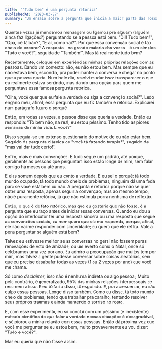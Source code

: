```yaml
---
title: '"Tudo bem" é uma pergunta retórica'
publishedAt: '2023-03-27'
summary: "Um ensaio sobre a pergunta que inicia a maior parte das nossas conversas"
---
```


Quantas vezes já mandamos mensagem ou ligamos pra alguém (alguém ainda faz ligações?) perguntando se a pessoa está bem. "Oi!! Tudo bem?", "Opa, cê tá bão?", "E aí, como vai?".
Por que essa convenção social é tão chata de encarar? A resposta - na grande maioria das vezes -
é um simples "Tudo e você?", seguida de "Também!". Mas tá realmente tudo bem?

Recentemente, coloquei em experiências minhas próprias relações com as pessoas. Dando um contexto:
não, eu não estou bem. Mas sempre que eu não estava bem, escondia, pra poder manter a conversa e chegar no ponto que a pessoa queria.
Num belo dia, resolvi mudar isso: transparecer o que eu realmente estava sentindo, mas dando uma opção para quem me perguntava essa famosa pergunta retórica.

"Olha, você quer que eu fale a verdade ou siga a convenção social?". Ledo engano meu, afinal, essa pergunta que eu fiz também é retórica. Explicarei num parágrafo futuro o porquê.

Então, em todas as vezes, a pessoa disse que queria a verdade. Então eu respondia: "Tô bem não, na real, eu estou péssimo. Tenho tido as piores semanas da minha vida. E você?"

Disso seguia-se um extenso questionário do motivo de eu não estar bem. Seguido da pergunta clássica de "você tá fazendo terapia?", seguido de "mas vai dar tudo certo!".

Enfim, mais e mais convenções. E tudo segue um padrão, até porque, geralmente as pessoas que perguntam isso estão longe de mim, sem falar comigo há meses ou até anos.

E elas somem depois que eu conto a verdade. E eu sei o porquê: tá todo mundo ocupado, tá todo mundo cheio de problemas, ninguém dá uma foda para se você está bem ou não. A pergunta é retórica porque não se quer obter uma resposta, apenas seguir a convenção; mas ao mesmo tempo, não é puramente retórica, já que não estimula porra nenhuma de reflexão.

Então, o que é de fato retórico, mas que eu gostaria que não fosse, é a pergunta que eu faço antes de iniciar essas conversas. Quando eu dou a opção do interlocutor ter uma resposta sincera ou uma resposta que segue as convenções sociais, eu nem quero que ele me responda, porque, afinal, ele não vai me responder com sinceridade; eu quero que ele reflita. Vale a pena perguntar se alguém está bem?

Talvez eu estivesse melhor se as conversas no geral não fossem puras renovações de voto de amizade, ou um evento como o Natal, onde só celebramos uma vez por ano. Eu admiro a preocupação que muitos tem por mim, mas talvez a gente pudesse conversar sobre coisas aleatórias, sem que eu precise desabafar todas as vezes (1 ou 2 vezes por ano) que você me chama.

Só como *disclaimer*, isso não é nenhuma indireta ou algo pessoal; Muito pelo contrário, é generalizado, 95% das minhas relações interpessoais se resumem a isso. E eu tô farto disso, tô esgotado. E, pra acrescentar, eu não culpo essas pessoas. Longe disso também. Como eu disse, tá todo mundo cheio de problemas, tendo que trabalhar pra caralho, tentando resolver seus próprios traumas e ainda mantendo o sorriso no rosto.

E, com esse experimento, eu só conclui com um péssimo (e inexistente) método científico de que falar a verdade nessas situações é desagradável, e só piorou a minha relação com essas pessoas. Então dá próxima vez que você me perguntar se eu estou bem, muito provavelmente eu vou dizer: "Tudo e você?".

Mas eu queria que não fosse assim.
